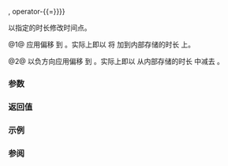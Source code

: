 {{cpp/chrono/time_point/title|operator+{{=}}, operator-{{=}}}}
{{cpp/chrono/time_point/navbar}}
{{dcl begin}}
{{dcl|num=1|since=c++11|notes={{mark constexpr since c++17}}|1=
time_point&amp; operator+=( const duration&amp; d );
}}
{{dcl|num=2|since=c++11|notes={{mark constexpr since c++17}}|1=
time_point&amp; operator-=( const duration&amp; d );
}}
{{dcl end}}

以指定的时长修改时间点。

@1@ 应用偏移 {{c|d}} 到 {{tt|pt}}。实际上即以 {{c|1=d_ += d}} 将 {{c|d}} 加到内部存储的时长 {{tti|d_}} 上。

@2@ 以负方向应用偏移 {{c|d}} 到 {{tt|pt}}。实际上即以 {{c|1=d_ -= d}} 从内部存储的时长 {{tti|d_}} 中减去 {{c|d}}。

===参数===
{{par begin}}
{{par | d |要应用的时间偏移}}
{{par end}}

===返回值===
{{c|*this}}

{{cpp/impldef exception}}

===示例===
{{example}}

===参阅===
{{dsc begin}}
{{dsc inc|cpp/chrono/time_point/dsc operator_arith2}}
{{dsc end}}

{{langlinks|en|es|ja|ru}}